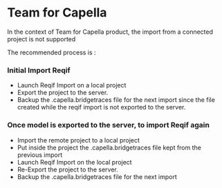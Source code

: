<!--
	Copyright (c) 2021 THALES GLOBAL SERVICES.
	
	This program and the accompanying materials are made available under the
	terms of the Eclipse Public License 2.0 which is available at
	http://www.eclipse.org/legal/epl-2.0
	
	SPDX-License-Identifier: EPL-2.0
	
	Contributors:
	   Thales - initial API and implementation
-->
= Team for Capella = 

In the context of Team for Capella product, the import from a connected project is not supported

The recommended process is :

=== Initial Import Reqif ===

* Launch Reqif Import on a local project
* Export the project to the server.
* Backup the .capella.bridgetraces file for the next import since the file created while the reqif import is not exported to the server.

=== Once model is exported to the server, to import Reqif again ===

* Import the remote project to a local project
* Put inside the project the .capella.bridgetraces file kept from the previous import
* Launch Reqif Import on the local project
* Re-Export the project to the server.
* Backup the .capella.bridgetraces file for the next import
